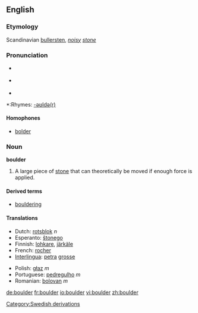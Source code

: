 ==English==

===Etymology===
Scandinavian [[bullersten]], ''[[noisy]] [[stone]]''

===Pronunciation===
*{{IPA|/ˈbəʊldə/}} {{italbrac|[[RP]]}} 
*{{IPA|/ˈboʊldər/}} {{italbrac|US}} 
*{{audio|en-us-boulder.ogg|Audio (US)}}

*:Rhymes: [[Rhymes:English:-əʊldə(r)|-əʊldə(r)]]

====Homophones====
*[[bolder]]

===Noun===
'''boulder'''

# A large piece of [[stone]] that can theoretically be moved if enough force is applied.

====Derived terms====
*[[bouldering]]

====Translations====
{{top}}
*Dutch: [[rotsblok]] ''n''
*Esperanto: [[ŝtonego]]
*Finnish: [[lohkare]], [[järkäle]]
*French: [[rocher]] {{m}}
*[[Interlingua]]: [[petra]] [[grosse]]
{{mid}}
*Polish: [[głaz]] ''m''
*Portuguese: [[pedregulho]] ''m''
*Romanian: [[bolovan]] ''m''
{{bottom}}

[[Category:Swedish derivations]]

[[de:boulder]]
[[fr:boulder]]
[[io:boulder]]
[[vi:boulder]]
[[zh:boulder]]